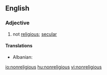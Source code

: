 ==English==

===Adjective===
{{en-adj|-}}

# not [[religious]]; [[secular]]

====Translations====
{{trans-top|not religious; secular}}
* Albanian: {{t-|sq|jofetar}}
{{trans-mid}}
{{trans-bottom}}

[[io:nonreligious]]
[[hu:nonreligious]]
[[vi:nonreligious]]